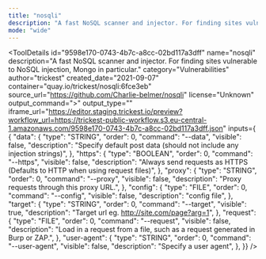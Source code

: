 ```yaml
---
title: "nosqli"
description: "A fast NoSQL scanner and injector. For finding sites vulnerable to NoSQL injection, Mongo in particular."
mode: "wide"
---
```



<ToolDetails
  id="9598e170-0743-4b7c-a8cc-02bd117a3dff"
  name="nosqli"
  description="A fast NoSQL scanner and injector. For finding sites vulnerable to NoSQL injection, Mongo in particular."
  category="Vulnerabilities"
  author="trickest"
  created_date="2021-09-07"
  container="quay.io/trickest/nosqli:6fce3eb"
  source_url="https://github.com/Charlie-belmer/nosqli"
  license="Unknown"
  output_command=">"
  output_type=""
  iframe_url="https://editor.staging.trickest.io/preview?workflow_url=https://trickest-public-workflow.s3.eu-central-1.amazonaws.com/9598e170-0743-4b7c-a8cc-02bd117a3dff.json"
  inputs={ {
  "data": {
    "type": "STRING",
    "order": 0,
    "command": "--data",
    "visible": false,
    "description": "Specify default post data (should not include any injection strings)",
  },
  "https": {
    "type": "BOOLEAN",
    "order": 0,
    "command": "--https",
    "visible": false,
    "description": "Always send requests as HTTPS (Defaults to HTTP when using request files)",
  },
  "proxy": {
    "type": "STRING",
    "order": 0,
    "command": "--proxy",
    "visible": false,
    "description": "Proxy requests through this proxy URL.",
  },
  "config": {
    "type": "FILE",
    "order": 0,
    "command": "--config",
    "visible": false,
    "description": "config file",
  },
  "target": {
    "type": "STRING",
    "order": 0,
    "command": "--target",
    "visible": true,
    "description": "Target url eg. http://site.com/page?arg=1",
  },
  "request": {
    "type": "FILE",
    "order": 0,
    "command": "--request",
    "visible": false,
    "description": "Load in a request from a file, such as a request generated in Burp or ZAP.",
  },
  "user-agent": {
    "type": "STRING",
    "order": 0,
    "command": "--user-agent",
    "visible": false,
    "description": "Specify a user agent",
  },
}}
/>